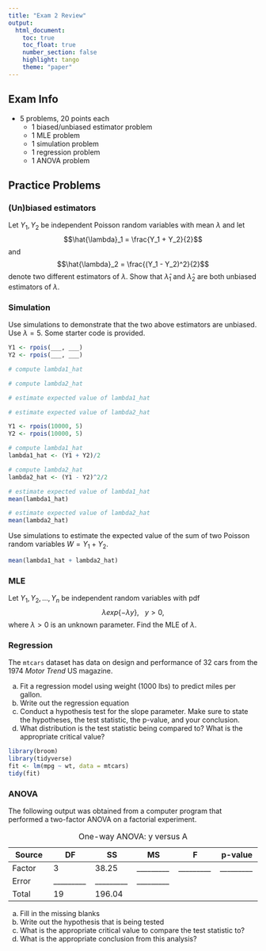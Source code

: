 ```yaml
---
title: "Exam 2 Review"
output: 
  html_document:
    toc: true
    toc_float: true
    number_section: false
    highlight: tango
    theme: "paper"
---
```


## Exam Info

+ 5 problems, 20 points each
    + 1 biased/unbiased estimator problem
    + 1 MLE problem
    + 1 simulation problem
    + 1 regression problem
    + 1 ANOVA problem

## Practice Problems

### (Un)biased estimators

Let $Y_1, Y_2$ be independent Poisson random variables with mean $\lambda$ and let $$\hat{\lambda}_1 = \frac{Y_1 + Y_2}{2}$$
and 
$$\hat{\lambda}_2 = \frac{(Y_1 - Y_2)^2}{2}$$
denote two different estimators of $\lambda$. Show that $\hat{\lambda}_1$ and $\hat{\lambda}_2$ are both unbiased estimators of $\lambda$. 


### Simulation

Use simulations to demonstrate that the two above estimators are unbiased. Use $\lambda = 5$. Some starter code is provided.

```r
Y1 <- rpois(___, ___)
Y2 <- rpois(___, ___)

# compute lambda1_hat

# compute lambda2_hat

# estimate expected value of lambda1_hat

# estimate expected value of lambda2_hat


```

```r
Y1 <- rpois(10000, 5)
Y2 <- rpois(10000, 5)

# compute lambda1_hat
lambda1_hat <- (Y1 + Y2)/2

# compute lambda2_hat
lambda2_hat <- (Y1 - Y2)^2/2

# estimate expected value of lambda1_hat
mean(lambda1_hat)

# estimate expected value of lambda2_hat
mean(lambda2_hat)

```

Use simulations to estimate the expected value of the sum of two Poisson random variables $W = Y_1 + Y_2$. 

```r
mean(lambda1_hat + lambda2_hat)
```


### MLE

Let $Y_1, Y_2, ..., Y_n$ be independent random variables with pdf $$\lambda exp\{-\lambda y\}, \ \ \ y > 0,$$
where $\lambda > 0$ is an unknown parameter. Find the MLE of $\lambda$.



### Regression

The `mtcars` dataset has data on design and performance of 32 cars from the 1974 *Motor Trend* US magazine. 

a. Fit a regression model using weight (1000 lbs) to predict miles per gallon.   
b. Write out the regression equation
c. Conduct a hypothesis test for the slope parameter. Make sure to state the hypotheses, the test statistic, the p-value, and your conclusion. 
d. What distribution is the test statistic being compared to? What is the appropriate critical value? 

```r
library(broom)
library(tidyverse)
fit <- lm(mpg ~ wt, data = mtcars)
tidy(fit)
```


### ANOVA

The following output was obtained from a computer program that performed a two-factor ANOVA on a factorial experiment.

| Source      | DF                 | SS                 | MS                 | F                  | p-value            |
|------------|------------|------------|------------|------------|------------|
| Factor      | 3                 | 38.25              | \_\_\_\_\_\_\_\_\_ | \_\_\_\_\_\_\_\_\_ | \_\_\_\_\_\_\_\_\_ |
| Error       | \_\_\_\_\_\_\_\_\_| \_\_\_\_\_\_\_\_\_  | \_\_\_\_\_\_\_\_\_|                    |                    |
| Total       | 19                 | 196.04            |                    |                    |                    |

: One-way ANOVA: y versus A

a. Fill in the missing blanks
b. Write out the hypothesis that is being tested
c. What is the appropriate critical value to compare the test statistic to? 
d. What is the appropriate conclusion from this analysis?
